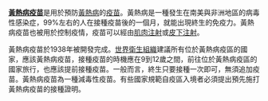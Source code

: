 '''[[黃熱病疫苗|黃熱病疫苗]]'''是用於預防[[黄热病|黃熱病]]的[[疫苗|疫苗]]。黃熱病是一種發生在南美與非洲地區的病毒性感染症，99%左右的人在接種疫苗後的一個月，就能出現終生的免疫力。黃熱病疫苗也被用於控制疫情，疫苗可以經由[[肌肉注射|肌肉注射]]或[[皮下注射|皮下注射]]。

黃熱病疫苗於1938年被開發完成。[[世界衛生組織|世界衛生組織]]建議所有位於黃熱病疫區的國家，應該{{Le|疫苗接種時程表|Vaccination schedule|例行性注射}}黃熱病疫苗，接種疫苗的時機應在9到12歲之間，前往位於黃熱病疫區的國家旅行，也應該提前接種疫苗。一般而言，終生只要接種一次即可，無須追加疫苗。黃熱病疫苗為一種減毒性疫苗。有些國家規範自疫區入境者必須提出預先施打黃熱病疫苗的接種證明。